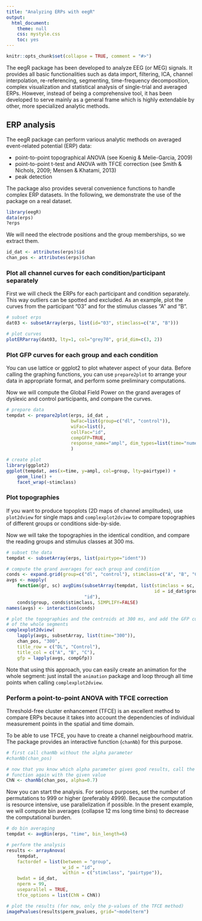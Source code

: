 ```yaml
---
title: "Analyzing ERPs with eegR"
output:
  html_document:
    theme: null
    css: mystyle.css
    toc: yes
---
```


<!--
%\VignetteEngine{knitr::rmarkdown}
%\VignetteIndexEntry{Analyzing ERPs with eegR}
-->

```r
knitr::opts_chunk$set(collapse = TRUE, comment = "#>")
```

The eegR package has been developed to analyze EEG (or MEG) signals. It provides all basic functionalities such as data import, filtering, ICA, channel interpolation, re-referencing, segmenting, time-frequency decomposition, complex visualization and statistical analysis of single-trial and averaged ERPs. However, instead of being a comprehensive tool, it has been developed to serve mainly as a general frame which is highly extendable by other, more specialized analytic methods.

## ERP analysis

The eegR package can perform various analytic methods on averaged event-related potential (ERP) data:

- point-to-point topographical ANOVA (see Koenig & Melie-Garcia, 2009)
- point-to-point t-test and ANOVA with TFCE correction (see Smith & Nichols, 2009; Mensen & Khatami, 2013)
- peak detection

The package also provides several convenience functions to handle complex ERP datasets.
In the following, we demonstrate the use of the package on a real dataset.

```r
library(eegR)
data(erps)
?erps
```

We will need the electrode positions and the group memberships, so we extract them.
```r
id_dat <- attributes(erps)$id
chan_pos <- attributes(erps)$chan
```

### Plot all channel curves for each condition/participant separately
First we will check the ERPs for each participant and condition separately. This way
outliers can be spotted and excluded. As an example, plot the curves from the participant
"03" and for the stimulus classes "A" and "B".

```r
# subset erps 
dat03 <- subsetArray(erps, list(id="03", stimclass=c("A", "B")))

# plot curves
plotERParray(dat03, lty=1, col="grey70", grid_dim=c(3, 2))
```

### Plot GFP curves for each group and each condition

You can use lattice or ggplot2 to plot whatever aspect of your data. Before calling the
graphing functions, you can use `prepare2plot` to arrange your data in appropriate format,
and perform some preliminary computations.

Now we will compute the Global Field Power on the grand averages of dyslexic and
control participants, and compare the curves. 

```r
# prepare data
tempdat <- prepare2plot(erps, id_dat ,
                        bwFac=list(group=c("dl", "control")),
                        wiFac=list(),
                        collFac="id",
                        compGFP=TRUE,
                        response_name="ampl", dim_types=list(time="numeric")
                        )

# create plot
library(ggplot2)
ggplot(tempdat, aes(x=time, y=ampl, col=group, lty=pairtype)) + 
    geom_line() + 
    facet_wrap(~stimclass)
```

### Plot topographies

If you want to produce topoplots (2D maps of channel amplitudes), use `plot2dview` for
single maps and `complexplot2dview` to compare topographies of different groups or 
conditions side-by-side.

Now we will take the topographies in the identical condition, and compare the
reading groups and stimulus classes at 300 ms.

```r
# subset the data
tempdat <- subsetArray(erps, list(pairtype="ident"))

# compute the grand averages for each group and condition
conds <- expand.grid(group=c("dl", "control"), stimclass=c("A", "B", "C"))
avgs <- mapply(
    function(gr, sc) avgDims(subsetArray(tempdat, list(stimclass = sc, 
                                                       id = id_dat$group==gr)),
                             "id"),
    conds$group, conds$stimclass, SIMPLIFY=FALSE)
names(avgs) <- interaction(conds)

# plot the topographies and the centroids at 300 ms, and add the GFP curves 
# of the whole segments
complexplot2dview(
    lapply(avgs, subsetArray, list(time="300")), 
    chan_pos, "300", 
    title_row = c("DL", "Control"),
    title_col = c("A", "B", "C"),
    gfp = lapply(avgs, compGfp))
```

Note that using this approach, you can easily create an animation for the whole segment:
just install the `animation` package and loop through all time points when calling
`complexplot2dview`.

### Perform a point-to-point ANOVA with TFCE correction

Threshold-free cluster enhancement (TFCE) is an excellent method to compare ERPs because
it takes into account the dependencies of individual measurement points in the spatial 
and time domain. 

To be able to use TFCE, you have to create a channel neigbourhood matrix. The package 
provides an interactive function (`chanNb`) for this purpose.

```r
# first call chanNb without the alpha parameter
#chanNb(chan_pos)

# now that you know which alpha parameter gives good results, call the 
# function again with the given value
ChN <- chanNb(chan_pos, alpha=0.7)
```

Now you can start the analysis. For serious purposes, set the number of permutations to 999 or 
higher (preferably 4999). Because the computation is resource intensive, use parallelization if
possible. In the present example, we will compute bin averages (collapse 12 ms long time bins) to
decrease the computational burden.

```r
# do bin averaging
tempdat <- avgBin(erps, "time", bin_length=6)

# perform the analysis
results <- arrayAnova(
    tempdat, 
    factordef = list(between = "group",
                     w_id = "id", 
                     within = c("stimclass", "pairtype")),
    bwdat = id_dat, 
    nperm = 99, 
    useparallel = TRUE, 
    tfce_options = list(ChN = ChN))

# plot the results (for now, only the p-values of the TFCE method)
imagePvalues(results$perm_pvalues, grid="~modelterm")
```


